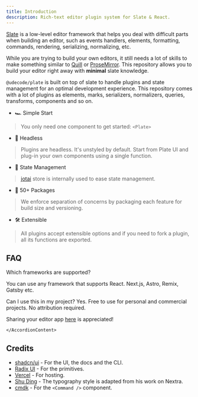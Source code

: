 ```yaml
---
title: Introduction
description: Rich-text editor plugin system for Slate & React.
---
```


[Slate](https://github.com/ianstormtaylor/slate) is a low-level editor
framework that helps you deal with difficult parts when building an
editor, such as events handlers, elements, formatting, commands,
rendering, serializing, normalizing, etc.

While you are trying to build your own editors, it still needs a lot of
skills to make something similar to [Quill](https://quilljs.com/) or
[ProseMirror](https://prosemirror.net/). This repository allows you to
build your editor right away with **minimal** slate knowledge.

`@udecode/plate` is built on top of slate to handle plugins and
state management for an optimal development experience. This repository
comes with a lot of plugins as elements, marks, serializers,
normalizers, queries, transforms, components and so on.

- 🏎 Simple Start

>  You only need one component to get started: `<Plate>`

- 💅 Headless

> Plugins are headless. It's unstyled by default. Start from Plate UI and plug-in your own components using a single function.

- 👻 State Management

> [jotai](https://github.com/pmndrs/jotai) store is internally used to ease state management.

- 🔌 50+ Packages

> We enforce separation of concerns by packaging each feature for build size and versioning.

- 🛠 Extensible

> All plugins accept extensible options and if you need to fork a plugin, all its functions are exported.

## FAQ

<Accordion type="multiple" collapsible>

<AccordionItem value="faq-2">
<AccordionTrigger>
Which frameworks are supported?
</AccordionTrigger>
<AccordionContent>

You can use any framework that supports React. Next.js, Astro, Remix, Gatsby etc.

</AccordionContent>
</AccordionItem>

<AccordionItem value="faq-3">
	<AccordionTrigger>
	Can I use this in my project?
	</AccordionTrigger>
	<AccordionContent>
Yes. Free to use for personal and commercial projects. No attribution required.

Sharing your editor app [here](https://github.com/udecode/plate/issues/818) is appreciated!

    </AccordionContent>

</AccordionItem>

</Accordion>

## Credits

- [shadcn/ui](https://ui.shadcn.com/) - For the UI, the docs and the CLI.
- [Radix UI](https://radix-ui.com) - For the primitives.
- [Vercel](https://vercel.com) - For hosting.
- [Shu Ding](https://shud.in) - The typography style is adapted from his work on Nextra.
- [cmdk](https://cmdk.paco.me) - For the `<Command />` component.
